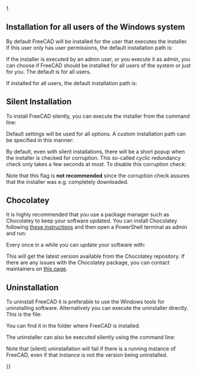 <languages/>
<translate>

<!--T:38-->
{{Docnav
|[[Feature_list|Feature list]]
|[[Installing_on_Linux|Installing on Linux]]
}}

</translate>
{{TOCright}}
<translate>

1

== Installation for all users of the Windows system == <!--T:56-->

<!--T:57-->
By default FreeCAD will be installed for the user that executes the installer. If this user only has user permissions, the default installation path is:
: {{FileName|C:\Users\<username>\AppData\Local\Programs\FreeCAD X.YY}}

<!--T:58-->
If the installer is executed by an admin user, or you execute it as admin, you can choose if FreeCAD should be installed for all users of the system or just for you. The default is for all users.

<!--T:59-->
If installed for all users, the default installation path is:
: {{FileName|C:\Program Files\FreeCAD X.YY}}

== Silent Installation == <!--T:60-->

<!--T:61-->
To install FreeCAD silently, you can execute the installer from the command line:

</translate>
{{Code|lang=text|code=
FreeCAD-~.exe /S
}}<translate>

<!--T:62-->
Default settings will be used for all options. A custom installation path can be specified in this manner:

</translate>
{{Code|lang=text|code=
FreeCAD-~.exe /S /D=A path to FreeCAD with spaces
}}
<translate>

<!--T:63-->
By default, even with silent installations, there will be a short popup when the installer is checked for corruption. This so-called cyclic redundancy check only takes a few seconds at most. To disable this corruption check:

</translate>
{{Code|lang=text|code=
FreeCAD-~.exe /S /NCRC
}}
<translate>

<!--T:64-->
Note that this {{Incode|/NCRC}} flag is '''not recommended''' since the corruption check assures that the installer was e.g. completely downloaded.

== Chocolatey == <!--T:40-->

<!--T:44-->
It is highly recommended that you use a package manager such as Chocolatey to keep your software updated. You can install Chocolatey following [https://chocolatey.org/install these instructions] and then open a PowerShell terminal as admin and run:

</translate>
{{Code|lang=text|code=
choco install freecad
}} 
<translate>

<!--T:41-->
Every once in a while you can update your software with:

</translate>
{{Code|lang=text|code=
choco upgrade freecad
}}
<translate>

<!--T:42-->
This will get the latest version available from the Chocolatey repository. If there are any issues with the Chocolatey package, you can contact maintainers on [https://chocolatey.org/packages/freecad this page]. 

== Uninstallation == <!--T:22-->

<!--T:65-->
To uninstall FreeCAD it is preferable to use the Windows tools for uninstalling software. Alternatively you can execute the uninstaller directly. This is the file:
: {{FileName|Uninstall-FreeCAD.exe}}
You can find it in the folder where FreeCAD is installed.

<!--T:66-->
The uninstaller can also be executed silently using the command line:

</translate>
{{Code|lang=text|code=
Uninstall-FreeCAD.exe /S}}
<translate>

<!--T:67-->
Note that (silent) uninstallation will fail if there is a running instance of FreeCAD, even if that instance is not the version being uninstalled.


<!--T:35-->
{{Docnav
|[[Feature_list|Feature list]]
|[[Installing_on_Linux|Installing on Linux]]
}}

</translate>
{{Userdocnavi{{#translation:}}}}